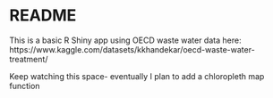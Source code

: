# README
This is a basic R Shiny app using OECD waste water data here:
https://www.kaggle.com/datasets/kkhandekar/oecd-waste-water-treatment/

Keep watching this space- eventually I plan to add a chloropleth map function